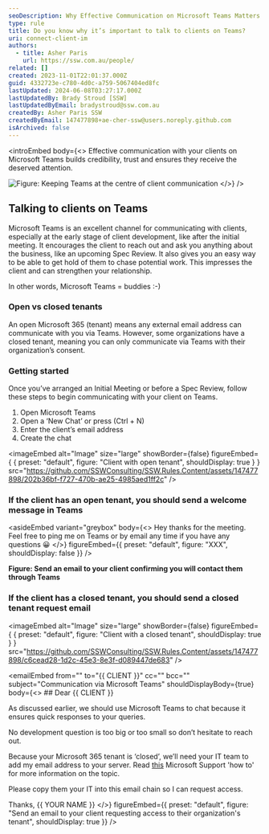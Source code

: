 ```yaml
---
seoDescription: Why Effective Communication on Microsoft Teams Matters for Client Relationships Boost client trust and engagement by leveraging Microsoft Teams as a primary communication channel.
type: rule
title: Do you know why it’s important to talk to clients on Teams?
uri: connect-client-im
authors:
  - title: Asher Paris
    url: https://ssw.com.au/people/
related: []
created: 2023-11-01T22:01:37.000Z
guid: 4332723e-c780-4d0c-a759-5067404ed8fc
lastUpdated: 2024-06-08T03:27:17.000Z
lastUpdatedBy: Brady Stroud [SSW]
lastUpdatedByEmail: bradystroud@ssw.com.au
createdBy: Asher Paris SSW
createdByEmail: 147477898+ae-cher-ssw@users.noreply.github.com
isArchived: false
---
```


<introEmbed
  body={<>
Effective communication with your clients on Microsoft Teams builds credibility, trust and ensures they receive the deserved attention.

![Figure: Keeping Teams at the centre of client communication](/uploads/rules/connect-client-im/Teams-image.png)
  </>}
/>
## Talking to clients on Teams

Microsoft Teams is an excellent channel for communicating with clients, especially at the early stage of client development, like after the initial meeting. It encourages the client to reach out and ask you anything about the business, like an upcoming Spec Review. It also gives you an easy way to be able to get hold of them to chase potential work. This impresses the client and can strengthen your relationship.

In other words, Microsoft Teams = buddies :-)

### Open vs closed tenants

An open Microsoft 365 (tenant) means any external email address can communicate with you via Teams. However, some organizations have a closed tenant, meaning you can only communicate via Teams with their organization’s consent.

### Getting started

Once you’ve arranged an Initial Meeting or before a Spec Review, follow these steps to begin communicating with your client on Teams.

1. Open Microsoft Teams
2. Open a ‘New Chat’ or press (Ctrl + N)
3. Enter the client’s email address
4. Create the chat


<imageEmbed
  alt="Image"
  size="large"
  showBorder={false}
  figureEmbed={ {
    preset: "default",
    figure: "Client with open tenant",
    shouldDisplay: true
  } }
  src="https://github.com/SSWConsulting/SSW.Rules.Content/assets/147477898/202b36bf-f727-470b-ae25-4985aed1ff2c"
/>


### If the client has an open tenant, you should send a welcome message in Teams


<asideEmbed
  variant="greybox"
  body={<>
    Hey thanks for the meeting. Feel free to ping me on Teams or by email any time if you have any questions 😀
  </>}
  figureEmbed={{
    preset: "default",
    figure: "XXX",
    shouldDisplay: false
  }}
/>


**Figure: Send an email to your client confirming you will contact them through Teams**

### If the client has a closed tenant, you should send a closed tenant request email


<imageEmbed
  alt="Image"
  size="large"
  showBorder={false}
  figureEmbed={ {
    preset: "default",
    figure: "Client with a closed tenant",
    shouldDisplay: true
  } }
  src="https://github.com/SSWConsulting/SSW.Rules.Content/assets/147477898/c6cead28-1d2c-45e3-8e3f-d089447de683"
/>


<emailEmbed
  from=""
  to="&#123;&#123; CLIENT &#125;&#125;"
  cc=""
  bcc=""
  subject="Communication via Microsoft Teams"
  shouldDisplayBody={true}
  body={<>
    ## Dear &#123;&#123; CLIENT &#125;&#125;

As discussed earlier, we should use Microsoft Teams to chat because it ensures quick responses to your queries.

No development question is too big or too small so don’t hesitate to reach out.

Because your Microsoft 365 tenant is ‘closed’, we’ll need your IT team to add my email address to your server. Read [this](https://support.microsoft.com/en-us/office/add-guests-to-a-team-in-microsoft-teams-fccb4fa6-f864-4508-bdde-256e7384a14f) Microsoft Support 'how to' for more information on the topic.

Please copy them your IT into this email chain so I can request access.

Thanks,
&#123;&#123; YOUR NAME &#125;&#125;
  </>}
  figureEmbed={{
    preset: "default",
    figure: "Send an email to your client requesting access to their organization's tenant",
    shouldDisplay: true
  }}
/>

